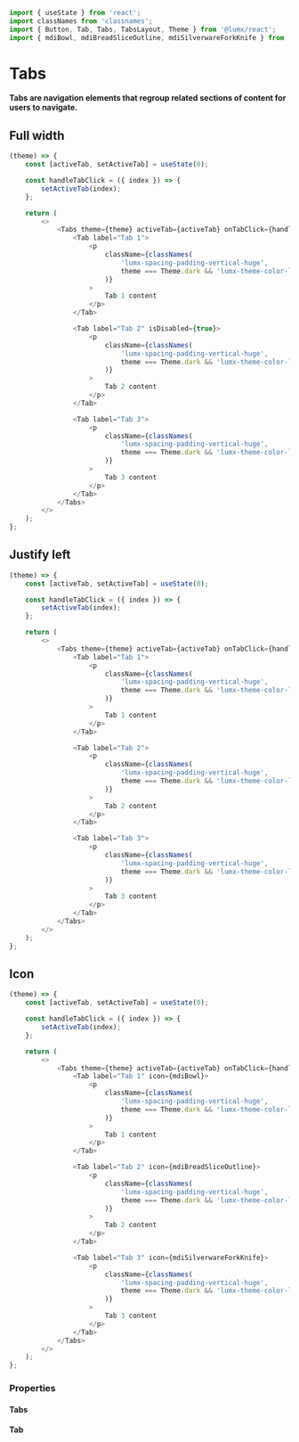 ```javascript import
import { useState } from 'react';
import classNames from 'classnames';
import { Button, Tab, Tabs, TabsLayout, Theme } from '@lumx/react';
import { mdiBowl, mdiBreadSliceOutline, mdiSilverwareForkKnife } from '@lumx/icons';
```

# Tabs

**Tabs are navigation elements that regroup related sections of content for users to navigate.**

## Full width

```javascript jsx withThemeSwitcher disableGrid
(theme) => {
    const [activeTab, setActiveTab] = useState(0);

    const handleTabClick = ({ index }) => {
        setActiveTab(index);
    };

    return (
        <>
            <Tabs theme={theme} activeTab={activeTab} onTabClick={handleTabClick}>
                <Tab label="Tab 1">
                    <p
                        className={classNames(
                            'lumx-spacing-padding-vertical-huge',
                            theme === Theme.dark && 'lumx-theme-color-light-N',
                        )}
                    >
                        Tab 1 content
                    </p>
                </Tab>

                <Tab label="Tab 2" isDisabled={true}>
                    <p
                        className={classNames(
                            'lumx-spacing-padding-vertical-huge',
                            theme === Theme.dark && 'lumx-theme-color-light-N',
                        )}
                    >
                        Tab 2 content
                    </p>
                </Tab>

                <Tab label="Tab 3">
                    <p
                        className={classNames(
                            'lumx-spacing-padding-vertical-huge',
                            theme === Theme.dark && 'lumx-theme-color-light-N',
                        )}
                    >
                        Tab 3 content
                    </p>
                </Tab>
            </Tabs>
        </>
    );
};
```

## Justify left

```javascript jsx withThemeSwitcher disableGrid
(theme) => {
    const [activeTab, setActiveTab] = useState(0);

    const handleTabClick = ({ index }) => {
        setActiveTab(index);
    };

    return (
        <>
            <Tabs theme={theme} activeTab={activeTab} onTabClick={handleTabClick} layout={TabsLayout.clustered}>
                <Tab label="Tab 1">
                    <p
                        className={classNames(
                            'lumx-spacing-padding-vertical-huge',
                            theme === Theme.dark && 'lumx-theme-color-light-N',
                        )}
                    >
                        Tab 1 content
                    </p>
                </Tab>

                <Tab label="Tab 2">
                    <p
                        className={classNames(
                            'lumx-spacing-padding-vertical-huge',
                            theme === Theme.dark && 'lumx-theme-color-light-N',
                        )}
                    >
                        Tab 2 content
                    </p>
                </Tab>

                <Tab label="Tab 3">
                    <p
                        className={classNames(
                            'lumx-spacing-padding-vertical-huge',
                            theme === Theme.dark && 'lumx-theme-color-light-N',
                        )}
                    >
                        Tab 3 content
                    </p>
                </Tab>
            </Tabs>
        </>
    );
};
```

## Icon

```javascript jsx withThemeSwitcher disableGrid
(theme) => {
    const [activeTab, setActiveTab] = useState(0);

    const handleTabClick = ({ index }) => {
        setActiveTab(index);
    };

    return (
        <>
            <Tabs theme={theme} activeTab={activeTab} onTabClick={handleTabClick}>
                <Tab label="Tab 1" icon={mdiBowl}>
                    <p
                        className={classNames(
                            'lumx-spacing-padding-vertical-huge',
                            theme === Theme.dark && 'lumx-theme-color-light-N',
                        )}
                    >
                        Tab 1 content
                    </p>
                </Tab>

                <Tab label="Tab 2" icon={mdiBreadSliceOutline}>
                    <p
                        className={classNames(
                            'lumx-spacing-padding-vertical-huge',
                            theme === Theme.dark && 'lumx-theme-color-light-N',
                        )}
                    >
                        Tab 2 content
                    </p>
                </Tab>

                <Tab label="Tab 3" icon={mdiSilverwareForkKnife}>
                    <p
                        className={classNames(
                            'lumx-spacing-padding-vertical-huge',
                            theme === Theme.dark && 'lumx-theme-color-light-N',
                        )}
                    >
                        Tab 3 content
                    </p>
                </Tab>
            </Tabs>
        </>
    );
};
```

### Properties

#### Tabs

<PropTable component="Tabs" />

#### Tab

<PropTable component="Tab" />
